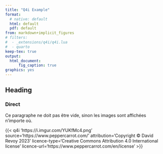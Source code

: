 ```yaml
---
title: "Q4i Example"
format:
  # native: default
  html: default
  pdf: default
from: markdown+implicit_figures
# filters:
#  - _extensions/q4i/q4i.lua
#  - quarto
keep-tex: true
output: 
  html_document:
      fig_caption: true
graphics: yes
---
```


## Heading

### Direct
Ce paragraphe ne doit pas être vide, sinon les images sont affichées n'importe où.

{{< q4i 'https://i.imgur.com/YUKfMc4.png' source='https://www.peppercarrot.com/' attribution='Copyright © David Revoy 2023' licence-type='Creative Commons Attribution 4.0 International license' licence-url='https://www.peppercarrot.com/en/license' >}}

